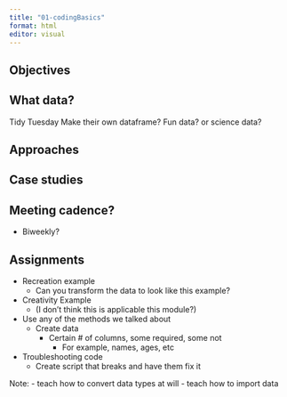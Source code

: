 ```yaml
---
title: "01-codingBasics"
format: html
editor: visual
---
```


## Objectives

## What data?

Tidy Tuesday Make their own dataframe? Fun data? or science data?

## Approaches

## Case studies

## Meeting cadence?

-   Biweekly?

## Assignments

-   Recreation example
    -   Can you transform the data to look like this example?
-   Creativity Example
    -   (I don’t think this is applicable this module?)
-   Use any of the methods we talked about
    -   Create data
        -   Certain \# of columns, some required, some not
            -   For example, names, ages, etc
-   Troubleshooting code
    -   Create script that breaks and have them fix it


Note:
- teach how to convert data types at will
- teach how to import data